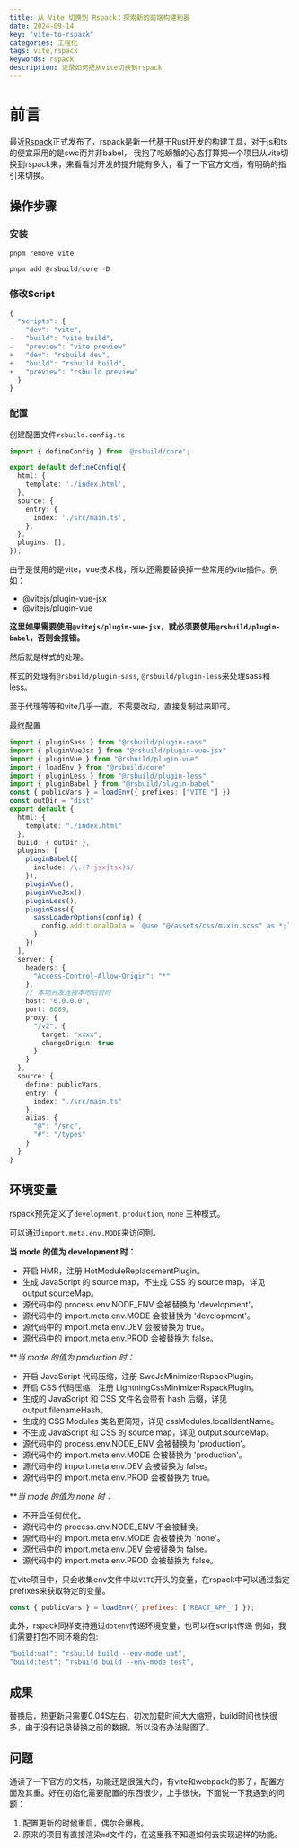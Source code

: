 ```yaml
---
title: 从 Vite 切换到 Rspack：探索新的前端构建利器
date: 2024-09-14
key: "vite-to-rspack"
categories: 工程化
tags: vite,rspack
keywords: rspack
description: 记录如何把从vite切换到rspack
---
```


<TOCInline toc={props.toc} exclude="Overview" heading={3} />

# 前言

最近[Rspack](https://rspack.dev/zh/guide/start/quick-start)正式发布了，rspack是新一代基于Rust开发的构建工具，对于js和ts的便宜采用的是swc而并非babel，
我抱了吃螃蟹的心态打算把一个项目从vite切换到rspack来，来看看对开发的提升能有多大，看了一下官方文档，有明确的指引来切换。

## 操作步骤

### 安装

```js
pnpm remove vite

pnpm add @rsbuild/core -D
```

### 修改Script

```js
{
  "scripts": {
-   "dev": "vite",
-   "build": "vite build",
-   "preview": "vite preview"
+   "dev": "rsbuild dev",
+   "build": "rsbuild build",
+   "preview": "rsbuild preview"
  }
}


```
### 配置

创建配置文件`rsbuild.config.ts`

```ts
import { defineConfig } from '@rsbuild/core';

export default defineConfig({
  html: {
    template: './index.html',
  },
  source: {
    entry: {
      index: './src/main.ts',
    },
  },
  plugins: [],
});

```

由于是使用的是vite，vue技术栈，所以还需要替换掉一些常用的vite插件。例如：

- @vitejs/plugin-vue-jsx
- @vitejs/plugin-vue


**这里如果需要使用`@vitejs/plugin-vue-jsx`，就必须要使用`@rsbuild/plugin-babel`，否则会报错。**

然后就是样式的处理。

样式的处理有`@rsbuild/plugin-sass`, `@rsbuild/plugin-less`来处理sass和less。

至于代理等等和vite几乎一直，不需要改动，直接复制过来即可。

最终配置

```ts
import { pluginSass } from "@rsbuild/plugin-sass"
import { pluginVueJsx } from "@rsbuild/plugin-vue-jsx"
import { pluginVue } from "@rsbuild/plugin-vue"
import { loadEnv } from "@rsbuild/core"
import { pluginLess } from "@rsbuild/plugin-less"
import { pluginBabel } from "@rsbuild/plugin-babel"
const { publicVars } = loadEnv({ prefixes: ["VITE_"] })
const outDir = "dist"
export default {
  html: {
    template: "./index.html"
  },
  build: { outDir },
  plugins: [
    pluginBabel({
      include: /\.(?:jsx|tsx)$/
    }),
    pluginVue(),
    pluginVueJsx(),
    pluginLess(),
    pluginSass({
      sassLoaderOptions(config) {
        config.additionalData = `@use "@/assets/css/mixin.scss" as *;`
      }
    })
  ],
  server: {
    headers: {
      "Access-Control-Allow-Origin": "*"
    },
    // 本地开发连接本地后台时
    host: "0.0.0.0",
    port: 8089,
    proxy: {
      "/v2": {
        target: "xxxx",
        changeOrigin: true
      }
    }
  },
  source: {
    define: publicVars,
    entry: {
      index: "./src/main.ts"
    },
    alias: {
      "@": "/src",
      "#": "/types"
    }
  }
}

```

## 环境变量

rspack预先定义了`development`, `production`, `none` 三种模式。

可以通过`import.meta.env.MODE`来访问到。

**当 mode 的值为 development 时：**

- 开启 HMR，注册 HotModuleReplacementPlugin。
- 生成 JavaScript 的 source map，不生成 CSS 的 source map，详见 output.sourceMap。
- 源代码中的 process.env.NODE_ENV 会被替换为 'development'。
- 源代码中的 import.meta.env.MODE 会被替换为 'development'。
- 源代码中的 import.meta.env.DEV 会被替换为 true。
- 源代码中的 import.meta.env.PROD 会被替换为 false。

***当 mode 的值为 production 时：*

- 开启 JavaScript 代码压缩，注册 SwcJsMinimizerRspackPlugin。
- 开启 CSS 代码压缩，注册 LightningCssMinimizerRspackPlugin。
- 生成的 JavaScript 和 CSS 文件名会带有 hash 后缀，详见 output.filenameHash。
- 生成的 CSS Modules 类名更简短，详见 cssModules.localIdentName。
- 不生成 JavaScript 和 CSS 的 source map，详见 output.sourceMap。
- 源代码中的 process.env.NODE_ENV 会被替换为 'production'。
- 源代码中的 import.meta.env.MODE 会被替换为 'production'。
- 源代码中的 import.meta.env.DEV 会被替换为 false。
- 源代码中的 import.meta.env.PROD 会被替换为 true。

***当 mode 的值为 none 时：*

- 不开启任何优化。
- 源代码中的 process.env.NODE_ENV 不会被替换。
- 源代码中的 import.meta.env.MODE 会被替换为 'none'。
- 源代码中的 import.meta.env.DEV 会被替换为 false。
- 源代码中的 import.meta.env.PROD 会被替换为 false。

在vite项目中，只会收集env文件中以`VITE`开头的变量，在rspack中可以通过指定prefixes来获取特定的变量。


```js
const { publicVars } = loadEnv({ prefixes: ['REACT_APP_'] });
```

此外，rspack同样支持通过`dotenv`传递环境变量，也可以在script传递
例如，我们需要打包不同环境的包:

```js
"build:uat": "rsbuild build --env-mode uat",
"build:test": "rsbuild build --env-mode test",
```

## 成果

替换后，热更新只需要0.04S左右，初次加载时间大大缩短，build时间也快很多，由于没有记录替换之前的数据，所以没有办法贴图了。

## 问题

通读了一下官方的文档，功能还是很强大的，有vite和webpack的影子，配置方面及其重。好在初始化需要配置的东西很少，上手很快，下面说一下我遇到的问题：

1. 配置更新的时候重启，偶尔会爆栈。
2. 原来的项目有直接渲染`md`文件的，在这里我不知道如何去实现这样的功能。